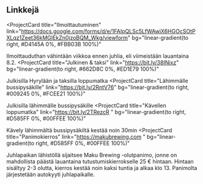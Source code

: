 ## Linkkejä
<ProjectCard
  title="Ilmoittautuminen"
  link="https://docs.google.com/forms/d/e/1FAIpQLSc5LfWAwiX6HGOcSOtPXLqz1Zeet36kMGIEkZn0jzoBQM_Wkg/viewform"
  bg="linear-gradient(to right, #D4145A 0%, #FBB03B 100%)"
>
  Ilmoittauduthan vähintään viikkoa ennen juhlia, eli viimeistään lauantaina 8.2.
</ProjectCard>
<ProjectCard
  title="Julkinen & taksi"
  link="https://bit.ly/38INixz"
  bg="linear-gradient(to right, #662D8C 0%, #ED1E79 100%)"
>
  Julkisilla Hyrylään ja taksilla loppumatka
</ProjectCard>
<ProjectCard
  title="Lähimmälle bussipysäkille"
  link="https://bit.ly/2RntV76"
  bg="linear-gradient(to right, #009245 0%, #FCEE21 100%)"
>
  Julkisilla lähimmälle bussipysäkille
</ProjectCard>
<ProjectCard
  title="Kävellen loppumatka"
  link="https://bit.ly/2TRezcR "
  bg="linear-gradient(to right, #D585FF 0%, #00FFEE 100%)"
>
  Kävely lähimmältä bussipysäkiltä kestää noin 30min
</ProjectCard>
<ProjectCard
  title="Panimokierros"
  link="https://makubrewing.com "
  bg="linear-gradient(to right, #D585FF 0%, #00FFEE 100%)"
>
  Juhlapaikan lähistöllä sijaitsee Maku Brewing -olutpanimo, jonne on mahdollista päästä lauantaina tutustumiskierrokselle 25 € hintaan. Hintaan sisältyy 2-3 olutta, kierros kestää noin kaksi tuntia ja alkaa klo 13. Panimolta järjestetään autokyyti juhlapaikalle.
</ProjectCard>